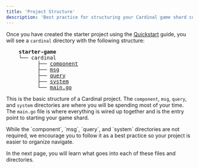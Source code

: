 ```yaml
---
title: 'Project Structure'
description: 'Best practice for structuring your Cardinal game shard code'
---
```


Once you have created the starter project using the [Quickstart](http://localhost:3000/quickstart) guide, you will see a `cardinal` directory with the following structure:
<pre>
    <strong style={{color: 'white'}}>starter-game</strong>
    └── cardinal
    &nbsp;&nbsp;&nbsp;&nbsp;&nbsp;&nbsp;├── <a href={"https://github.com/Argus-Labs/starter-game-template/tree/main/cardinal/component"} style={{color: '#F5D64E'}}>component</a>
    &nbsp;&nbsp;&nbsp;&nbsp;&nbsp;&nbsp;├── <a href={"https://github.com/Argus-Labs/starter-game-template/tree/main/cardinal/msg"} style={{color: '#F5D64E'}}>msg</a>
    &nbsp;&nbsp;&nbsp;&nbsp;&nbsp;&nbsp;├── <a href={"https://github.com/Argus-Labs/starter-game-template/tree/main/cardinal/query"} style={{color: '#F5D64E'}}>query</a>
    &nbsp;&nbsp;&nbsp;&nbsp;&nbsp;&nbsp;├── <a href={"https://github.com/Argus-Labs/starter-game-template/tree/main/cardinal/system"} style={{color: '#F5D64E'}}>system</a>
    &nbsp;&nbsp;&nbsp;&nbsp;&nbsp;&nbsp;└── <a href={"https://github.com/Argus-Labs/starter-game-template/blob/main/cardinal/main.go"} style={{color: '#F5D64E'}}>main.go</a>
</pre>

This is the basic structure of a Cardinal project. The `component`, `msg`, `query`, and `system` directories are where you will be spending most of your time. The `main.go` file is where everything is wired up together and is the entry point to starting your game shard.

<Tip>
    While the `component`, `msg`, `query`, and `system` directories are not required, we encourage you to follow it as a best practice so your project is easier to organize navigate.
</Tip>

In the next page, you will learn what goes into each of these files and directories.

